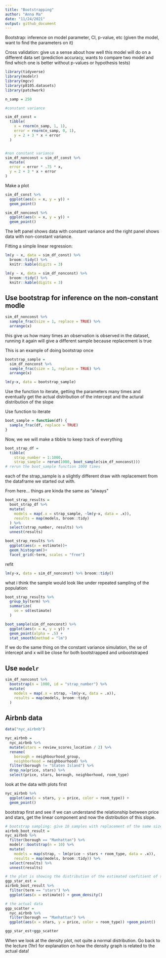 ```yaml
---
title: "Bootstrapping"
author: "Anna Ma"
date: "11/24/2021"
output: github_document
---
```


Bootstrap: inference on model parameter, CI, p-value, etc (given the model, want to find the parameters on it)

Cross validation: give us a sense about how well this model will do on a different data set (prediction accuracy, wants to compare two model and find which one is better without p-values or hypothesis tests)

```r
library(tidyverse)
library(modelr)
library(mgcv)
library(p8105.datasets)
library(patchwork)
```


```r
n_samp = 250

#constant variance

sim_df_const = 
  tibble(
    x = rnorm(n_samp, 1, 1),
    error = rnorm(n_samp, 0, 1),
    y = 2 + 3 * x + error
  )


#non constant variance
sim_df_nonconst = sim_df_const %>% 
  mutate(
  error = error * .75 * x,
  y = 2 + 3 * x + error
)
```

Make a plot

```r
sim_df_const %>% 
  ggplot(aes(x = x, y = y)) +
  geom_point()

sim_df_nonconst %>% 
  ggplot(aes(x = x, y = y)) +
  geom_point()
```

The left panel shows data with constant variance and the right panel shows data with non-constant variance. 

Fitting a simple linear regression:

```r
lm(y ~ x, data = sim_df_const) %>% 
  broom::tidy() %>% 
  knitr::kable(digits = 3)
```

```r
lm(y ~ x, data = sim_df_nonconst) %>% 
  broom::tidy() %>% 
  knitr::kable(digits = 3)
```

## Use bootstrap for inference on the non-constant modle

```r
sim_df_nonconst %>% 
  sample_frac(size = 1, replace = TRUE) %>% 
  arrange(x)
```

this give us how many times an observation is observed in the dataset, running it again will give a different sample because replacement is true

This is an example of doing bootstrap once
```r
bootstrap_sample = 
  sim_df_nonconst %>% 
  sample_frac(size = 1, replace = TRUE) %>% 
  arrange(x)

lm(y~x, data = bootstrap_sample)
```

Use the function to iterate, getting the parameters many times and eventually get the actual distribution of the intercept and the actural distribution of the slope

Use function to iterate 

```r
boot_sample = function(df) {
  sample_frac(df, replace = TRUE)
}
```

Now, we we will make a tibble to keep track of everything 

```r
boot_strap_df = 
  tibble(
    strap_number = 1:1000,
    strap_sample = rerun(1000, boot_sample(sim_df_nonconst)))
# rerun the boot_sample function 1000 times 
```

each of the strap_sample is a slightly different draw with replacement from the dataframe we started out with. 

From here... things are kinda the same as "always"

```r
boot_strap_results = 
  boot_strap_df %>% 
  mutate(
    models = map(.x = strap_sample, ~lm(y~x, data = .x)),
    results = map(models, broom::tidy)
  ) %>% 
  select(strap_number, results) %>% 
  unnest(results)
```

```r
boot_strap_results %>%
  ggplot(aes(x = estimate))+
  geom_histogram()+
  facet_grid(~term, scales = "free")
```

refit
```r
lm(y~x, data = sim_df_nonconst) %>% broom::tidy()
```

what i think the sample would look like under repeated sampling of the population: 

```r
boot_strap_results %>% 
  group_by(term) %>% 
  summarize(
    se = sd(estimate)
  )
```


```r
boot_sample(sim_df_nonconst) %>% 
  ggplot(aes(x = x, y = y)) + 
  geom_point(alpha = .5) +
  stat_smooth(method = "lm")
```

If we do the same thing on the constant variance simulation, the se of intercept and x will be close for both bootstrapped and unbootstraped

## Use `modelr`

```r
sim_df_nonconst %>% 
  bootstrap(n = 1000, id = "strap_number") %>% 
  mutate(
    models = map(.x = strap, ~lm(y~x, data = .x)),
    results = map(models, broom::tidy)
  )
```

## Airbnb data

```r
data("nyc_airbnb")

nyc_airbnb = 
  nyc_airbnb %>% 
  mutate(stars = review_scores_location / 2) %>% 
  rename(
    borough = neighbourhood_group,
    neighborhood = neighbourhood) %>% 
  filter(borough != "Staten Island") %>% 
  drop_na(price, stars) %>% 
  select(price, stars, borough, neighborhood, room_type)
```

look at the data with plots first

```r
nyc_airbnb %>% 
  ggplot(aes(x = stars, y = price, color = room_type)) + 
  geom_point()  
```

bootstrap first and see if we can understand the relationship between price and stars, get the linear component and now the distribution of this slope. 

```r
# bootstrap sampling: give 10 samples with replacement of the same size with the dataset (nyc_airbnb %>% filter(borough == "Manhattan")) and give modle result
airbnb_boot_result = 
nyc_airbnb %>% 
  filter(borough == "Manhattan") %>% 
  modelr::bootstrap(n = 10) %>% 
  mutate(
    models = map(strap, ~ lm(price ~ stars + room_type, data = .x)),
    results = map(models, broom::tidy)) %>% 
  select(results) %>% 
  unnest(results)

# the plot is showing the distribution of the estimated coefitient of stars across all 10 bootstrap samples
ggp_star_est = 
airbnb_boot_result %>% 
  filter(term == "stars") %>% 
  ggplot(aes(x = estimate)) + geom_density()

# the actual data 
ggp_scatter = 
  nyc_airbnb %>% 
  filter(borough == "Manhattan") %>% 
  ggplot(aes(x = stars, y = price, color = room_type)) +geom_point()

ggp_star_est+ggp_scatter 
```

When we look at the density plot, not quite a normal distribution. Go back to the lecture (1hr) for explanation on how the density graph is related to the actual data! 
